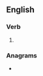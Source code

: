==English==

===Verb===
{{head|en|present participle}}

# {{present participle of|recopy|lang=en|nocat=1}}

===Anagrams===
* {{anagrams|en|pyrogenic}}
